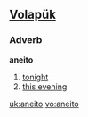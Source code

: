 ==[[Volapük]]==
===Adverb===
'''aneito'''
# [[tonight]]
# [[this evening]]

[[uk:aneito]]
[[vo:aneito]]